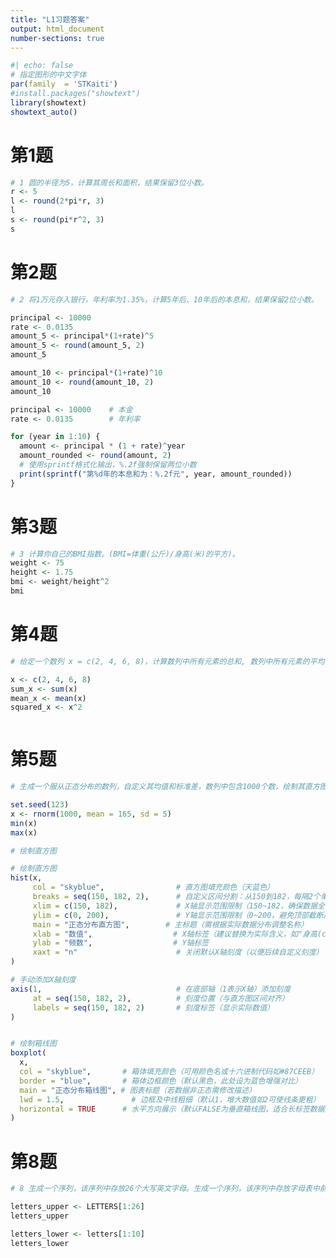 ```yaml
---
title: "L1习题答案"
output: html_document
number-sections: true
---
```


```r
#| echo: false
# 指定图形的中文字体
par(family  = 'STKaiti')
#install.packages("showtext")
library(showtext)
showtext_auto()
```



# 第1题


```r

# 1 圆的半径为5，计算其周长和面积，结果保留3位小数。
r <- 5
l <- round(2*pi*r, 3)
l
s <- round(pi*r^2, 3)
s
```

# 第2题


```r

# 2 将1万元存入银行，年利率为1.35%，计算5年后、10年后的本息和，结果保留2位小数。

principal <- 10000
rate <- 0.0135
amount_5 <- principal*(1+rate)^5
amount_5 <- round(amount_5, 2)
amount_5

amount_10 <- principal*(1+rate)^10
amount_10 <- round(amount_10, 2)
amount_10


```


```r
principal <- 10000    # 本金
rate <- 0.0135        # 年利率

for (year in 1:10) {
  amount <- principal * (1 + rate)^year
  amount_rounded <- round(amount, 2)
  # 使用sprintf格式化输出，%.2f强制保留两位小数
  print(sprintf("第%d年的本息和为：%.2f元", year, amount_rounded)) 
}   
```




# 第3题


```r

# 3 计算你自己的BMI指数。(BMI=体重(公斤)/身高(米)的平方)。
weight <- 75
height <- 1.75
bmi <- weight/height^2
bmi
```

# 第4题


```r

# 给定一个数列 x = c(2, 4, 6, 8)，计算数列中所有元素的总和, 数列中所有元素的平均值, 数列中每个元素的平方。

x <- c(2, 4, 6, 8)
sum_x <- sum(x)
mean_x <- mean(x)
squared_x <- x^2



```

# 第5题


```r

# 生成一个服从正态分布的数列，自定义其均值和标准差，数列中包含1000个数，绘制其直方图和箱线图，将图形保存为png文件。

set.seed(123)
x <- rnorm(1000, mean = 165, sd = 5)
min(x)
max(x)

# 绘制直方图

# 绘制直方图
hist(x, 
     col = "skyblue",                # 直方图填充颜色（天蓝色）
     breaks = seq(150, 182, 2),      # 自定义区间分割：从150到182，每隔2个单位划分一个区间
     xlim = c(150, 182),             # X轴显示范围限制（150~182，确保数据全覆盖）
     ylim = c(0, 200),               # Y轴显示范围限制（0~200，避免顶部截断高频柱）
     main = "正态分布直方图",        # 主标题（需根据实际数据分布调整名称）
     xlab = "数值",                  # X轴标签（建议替换为实际含义，如"身高(cm)"）
     ylab = "频数",                  # Y轴标签
     xaxt = "n"                      # 关闭默认X轴刻度（以便后续自定义刻度）
)

# 手动添加X轴刻度
axis(1,                              # 在底部轴（1表示X轴）添加刻度
     at = seq(150, 182, 2),          # 刻度位置（与直方图区间对齐）
     labels = seq(150, 182, 2)       # 刻度标签（显示实际数值）
)


# 绘制箱线图
boxplot(
  x,                     
  col = "skyblue",       # 箱体填充颜色（可用颜色名或十六进制代码如#87CEEB）
  border = "blue",       # 箱体边框颜色（默认黑色，此处设为蓝色增强对比）
  main = "正态分布箱线图", # 图表标题（若数据非正态需修改描述）
  lwd = 1.5,               # 边框及中线粗细（默认1，增大数值如2可使线条更粗）
  horizontal = TRUE      # 水平方向展示（默认FALSE为垂直箱线图，适合长标签数据）
)

```

# 第8题


```r

# 8 生成一个序列，该序列中存放26个大写英文字母。生成一个序列，该序列中存放字母表中前10个小写字母

letters_upper <- LETTERS[1:26]
letters_upper

letters_lower <- letters[1:10]
letters_lower

```

